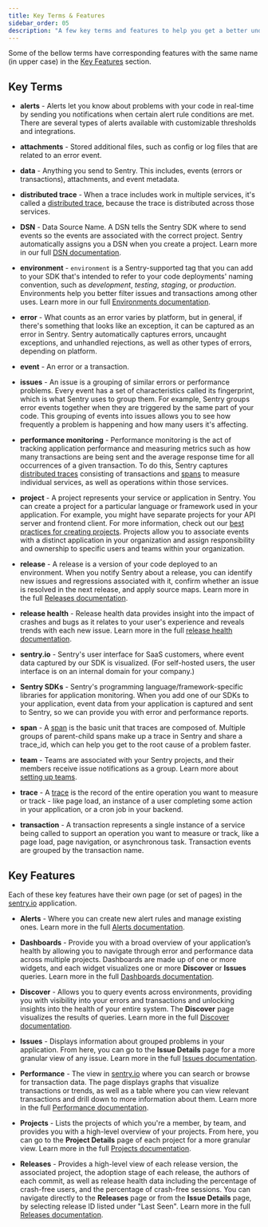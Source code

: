 ```yaml
---
title: Key Terms & Features
sidebar_order: 05
description: "A few key terms and features to help you get a better understanding of Sentry."
---
```


Some of the bellow terms have corresponding features with the same name (in upper case) in the [Key Features](#key-features) section.

## Key Terms

- **alerts** - Alerts let you know about problems with your code in real-time by sending you notifications when certain alert rule conditions are met. There are several types of alerts available with customizable thresholds and integrations.

- **attachments** - Stored additional files, such as config or log files that are related to an error event.

- **data** - Anything you send to Sentry. This includes, events (errors or transactions), attachments, and event metadata.

- **distributed trace** - When a trace includes work in multiple services, it's called a [distributed trace](/concepts/key-terms/tracing/distributed-tracing/), because the trace is distributed across those services.

- **DSN** - Data Source Name. A DSN tells the Sentry SDK where to send events so the events are associated with the correct project. Sentry automatically assigns you a DSN when you create a project. Learn more in our full [DSN documentation](/product/sentry-basics/dsn-explainer/).

- **environment** - `environment` is a Sentry-supported tag that you can add to your SDK that's intended to refer to your code deployments' naming convention, such as _development_, _testing_, _staging_, or _production_. Environments help you better filter issues and transactions among other uses. Learn more in our full [Environments documentation](/product/sentry-basics/environments/).

- **error** - What counts as an error varies by platform, but in general, if there's something that looks like an exception, it can be captured as an error in Sentry. Sentry automatically captures errors, uncaught exceptions, and unhandled rejections, as well as other types of errors, depending on platform.

- **event** - An error or a transaction.

- **issues** - An issue is a grouping of similar errors or performance problems. Every event has a set of characteristics called its fingerprint, which is what Sentry uses to group them. For example, Sentry groups error events together when they are triggered by the same part of your code. This grouping of events into issues allows you to see how frequently a problem is happening and how many users it's affecting.

- **performance monitoring** - Performance monitoring is the act of tracking application performance and measuring metrics such as how many transactions are being sent and the average response time for all occurrences of a given transaction. To do this, Sentry captures [distributed traces](/product/sentry-basics/tracing/distributed-tracing/) consisting of transactions and [spans](/product/sentry-basics/tracing/distributed-tracing/#traces-transactions-and-spans) to measure individual services, as well as operations within those services.

- **project** - A project represents your service or application in Sentry. You can create a project for a particular language or framework used in your application. For example, you might have separate projects for your API server and frontend client. For more information, check out our [best practices for creating projects](/organization/getting-started/#4-create-projects). Projects allow you to associate events with a distinct application in your organization and assign responsibility and ownership to specific users and teams within your organization.

- **release** - A release is a version of your code deployed to an environment. When you notify Sentry about a release, you can identify new issues and regressions associated with it, confirm whether an issue is resolved in the next release, and apply source maps. Learn more in the full [Releases documentation](/product/releases/).

- **release health** - Release health data provides insight into the impact of crashes and bugs as it relates to your user's experience and reveals trends with each new issue. Learn more in the full [release health documentation](/product/releases/health/).

- **sentry.io** - Sentry's user interface for SaaS customers, where event data captured by our SDK is visualized. (For self-hosted users, the user interface is on an internal domain for your company.)

- **Sentry SDKs** - Sentry's programming language/framework-specific libraries for application monitoring. When you add one of our SDKs to your application, event data from your application is captured and sent to Sentry, so we can provide you with error and performance reports.

- **span** - A [span](/concepts/key-terms/tracing/distributed-tracing/#traces-transactions-and-spans) is the basic unit that traces are composed of. Multiple groups of parent-child spans make up a trace in Sentry and share a trace_id, which can help you get to the root cause of a problem faster.

- **team** - Teams are associated with your Sentry projects, and their members receive issue notifications as a group. Learn more about [setting up teams](/organization/getting-started/#2-set-up-teams).

- **trace** - A [trace](/concepts/key-terms/tracing/) is the record of the entire operation you want to measure or track - like page load, an instance of a user completing some action in your application, or a cron job in your backend.

- **transaction** - A transaction represents a single instance of a service being called to support an operation you want to measure or track, like a page load, page navigation, or asynchronous task. Transaction events are grouped by the transaction name.

## Key Features

Each of these key features have their own page (or set of pages) in the [sentry.io](https://sentry.io) application.

- **Alerts** - Where you can create new alert rules and manage existing ones. Learn more in the full [Alerts documentation](/product/alerts/).

- **Dashboards** - Provide you with a broad overview of your application’s health by allowing you to navigate through error and performance data across multiple projects. Dashboards are made up of one or more widgets, and each widget visualizes one or more **Discover** or **Issues** queries. Learn more in the full [Dashboards documentation](/product/dashboards/).

- **Discover** - Allows you to query events across environments, providing you with visibility into your errors and transactions and unlocking insights into the health of your entire system. The **Discover** page visualizes the results of queries. Learn more in the full [Discover documentation](/product/discover-queries/).

- **Issues** - Displays information about grouped problems in your application. From here, you can go to the **Issue Details** page for a more granular view of any issue. Learn more in the full [Issues documentation](/product/issues/).

- **Performance** - The view in [sentry.io](http://sentry.io) where you can search or browse for transaction data. The page displays graphs that visualize transactions or trends, as well as a table where you can view relevant transactions and drill down to more information about them. Learn more in the full [Performance documentation](/product/performance/).

- **Projects** - Lists the projects of which you're a member, by team, and provides you with a high-level overview of your projects. From here, you can go to the **Project Details** page of each project for a more granular view. Learn more in the full [Projects documentation](/product/projects/).

- **Releases** - Provides a high-level view of each release version, the associated project, the adoption stage of each release, the authors of each commit, as well as release health data including the percentage of crash-free users, and the percentage of crash-free sessions. You can navigate directly to the **Releases** page or from the **Issue Details** page, by selecting release ID listed under "Last Seen". Learn more in the full [Releases documentation](/product/releases/).
